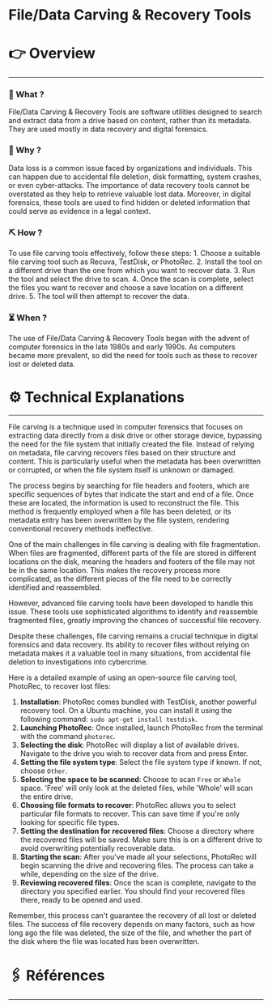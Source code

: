 # File/Data Carving & Recovery Tools


# 👉 Overview

---

### 👀 What ?

File/Data Carving & Recovery Tools are software utilities designed to search and extract data from a drive based on content, rather than its metadata. They are used mostly in data recovery and digital forensics.


### 🧐 Why ?

Data loss is a common issue faced by organizations and individuals. This can happen due to accidental file deletion, disk formatting, system crashes, or even cyber-attacks. The importance of data recovery tools cannot be overstated as they help to retrieve valuable lost data. Moreover, in digital forensics, these tools are used to find hidden or deleted information that could serve as evidence in a legal context.


### ⛏️ How ?

To use file carving tools effectively, follow these steps: 1. Choose a suitable file carving tool such as Recuva, TestDisk, or PhotoRec. 2. Install the tool on a different drive than the one from which you want to recover data. 3. Run the tool and select the drive to scan. 4. Once the scan is complete, select the files you want to recover and choose a save location on a different drive. 5. The tool will then attempt to recover the data.


### ⏳ When ?

The use of File/Data Carving & Recovery Tools began with the advent of computer forensics in the late 1980s and early 1990s. As computers became more prevalent, so did the need for tools such as these to recover lost or deleted data.


# ⚙️ Technical Explanations

---

File carving is a technique used in computer forensics that focuses on extracting data directly from a disk drive or other storage device, bypassing the need for the file system that initially created the file. Instead of relying on metadata, file carving recovers files based on their structure and content. This is particularly useful when the metadata has been overwritten or corrupted, or when the file system itself is unknown or damaged.

The process begins by searching for file headers and footers, which are specific sequences of bytes that indicate the start and end of a file. Once these are located, the information is used to reconstruct the file. This method is frequently employed when a file has been deleted, or its metadata entry has been overwritten by the file system, rendering conventional recovery methods ineffective.

One of the main challenges in file carving is dealing with file fragmentation. When files are fragmented, different parts of the file are stored in different locations on the disk, meaning the headers and footers of the file may not be in the same location. This makes the recovery process more complicated, as the different pieces of the file need to be correctly identified and reassembled.

However, advanced file carving tools have been developed to handle this issue. These tools use sophisticated algorithms to identify and reassemble fragmented files, greatly improving the chances of successful file recovery.

Despite these challenges, file carving remains a crucial technique in digital forensics and data recovery. Its ability to recover files without relying on metadata makes it a valuable tool in many situations, from accidental file deletion to investigations into cybercrime.

Here is a detailed example of using an open-source file carving tool, PhotoRec, to recover lost files:

1. **Installation**: PhotoRec comes bundled with TestDisk, another powerful recovery tool. On a Ubuntu machine, you can install it using the following command: `sudo apt-get install testdisk`.
2. **Launching PhotoRec**: Once installed, launch PhotoRec from the terminal with the command `photorec`.
3. **Selecting the disk**: PhotoRec will display a list of available drives. Navigate to the drive you wish to recover data from and press Enter.
4. **Setting the file system type**: Select the file system type if known. If not, choose `Other`.
5. **Selecting the space to be scanned**: Choose to scan `Free` or `Whole` space. 'Free' will only look at the deleted files, while 'Whole' will scan the entire drive.
6. **Choosing file formats to recover**: PhotoRec allows you to select particular file formats to recover. This can save time if you're only looking for specific file types.
7. **Setting the destination for recovered files**: Choose a directory where the recovered files will be saved. Make sure this is on a different drive to avoid overwriting potentially recoverable data.
8. **Starting the scan**: After you've made all your selections, PhotoRec will begin scanning the drive and recovering files. The process can take a while, depending on the size of the drive.
9. **Reviewing recovered files**: Once the scan is complete, navigate to the directory you specified earlier. You should find your recovered files there, ready to be opened and used.

Remember, this process can't guarantee the recovery of all lost or deleted files. The success of file recovery depends on many factors, such as how long ago the file was deleted, the size of the file, and whether the part of the disk where the file was located has been overwritten.

# 🖇️ Références

---
